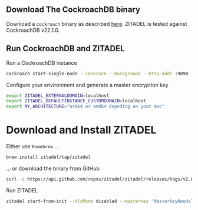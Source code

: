 ## Download The CockroachDB binary

Download a `cockroach` binary as described [here](https://www.cockroachlabs.com/docs/v22.1/install-cockroachdb).
ZITADEL is tested against CockroachDB v22.1.0.

## Run CockroachDB and ZITADEL

Run a CockroachDB instance

```bash
cockroach start-single-node --insecure --background --http-addr :9090
```

Configure your environment and generate a master encryption key

```bash
export ZITADEL_EXTERNALDOMAIN=localhost
export ZITADEL_DEFAULTINSTANCE_CUSTOMDOMAIN=localhost
export MY_ARCHITECTURE="arm64 or amd64 depeding on your mac"
```

# Download and Install ZITADEL

Either use `Homebrew`  ...

```bash
brew install zitadel/tap/zitadel
```

... or download the binary from GitHub

```bash
curl -s https://api.github.com/repos/zitadel/zitadel/releases/tags/v2.0.0-v2-alpha.33 | grep "browser_download_url.*zitadel_.*_darwin_${MY_ARCHITECTURE}" | cut -d '"' -f 4 | sudo wget -i - -O /usr/local/bin/zitadel && sudo chmod +x /usr/local/bin/zitadel && sudo chown $(id -u):$(id -g) /usr/local/bin/zitadel
```

Run ZITADEL

```bash
zitadel start-from-init --tlsMode disabled --masterkey "MasterkeyNeedsToHave32Characters"
```
